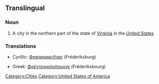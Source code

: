 ==Translingual==

===Noun===
{{wikipedia|Fredericksburg, Virginia}}
{{en-proper noun}}

# A city in the northern part of the state of [[Virginia]] in the [[United States]]

===Translations===
{{top}}
*Cyrillic: [[Фредериксбург]] (Fréderiksburg)
{{mid}}
*Greek: [[Φρέντερικσμπουργκ]] (Fréderiksbourg)
{{bottom}}

[[Category:Cities]]
[[Category:United States of America]]